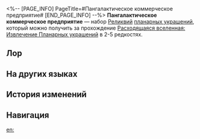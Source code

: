 <%-- [PAGE_INFO]
PageTitle=#Пангалактическое коммерческое предприятие#
[END_PAGE_INFO] --%>
{{Набор Реликвий Инфобокс
|id           = 83034
|Изображение  = Предмет Пангалактическое коммерческое предприятие.png
|Тип          = Планарное украшение
|2пБонус      = Повышает шанс попадания эффектов владельца на 10%. Также повышает силу атаки владельца на 25% от текущего шанса попадания эффектов. Этот эффект может складываться до 25%.
|Сфера        = Мега-главное управление Корпорации
|Вязь         = Торговый путь Корпорации
|Редкость     = 2345
|Источник2.1  = [[Расходящаяся вселенная: Извлечение Планарных украшений]]
|Источник3.1  = [[Расходящаяся вселенная: Извлечение Планарных украшений]]
|Источник4.1  = [[Расходящаяся вселенная: Извлечение Планарных украшений]]
|Источник5.1  = [[Расходящаяся вселенная: Извлечение Планарных украшений]]
|Источник5.2  = [[Синтез реликвий]]
|Свойство1    = 
|Свойство2    = 
|Свойство3    = 
}}
'''Пангалактическое коммерческое предприятие''' — набор [[Реликвии|Реликвий]] [[:Категория:Планарные украшения|планарных украшений]], который можно получить за прохождение [[Расходящаяся вселенная: Извлечение Планарных украшений]] в 2-5{{Иконка/Звёзды|1}} редкостях.

==Лор==
{{Реликвия Лор|Пангалактическое коммерческое предприятие}}

==На других языках==
{{На других языках
|en   = Pan-Cosmic Commercial Enterprise
|zhs  = 泛银河商业公司
|zht  = 泛銀河商業公司
|ja   = 汎銀河商事会社
|ko   = 범은하 상사
|es   = Entidad comercial pangaláctica
|fr   = Entreprise commerciale intersidérale
|ru   = Пангалактическое коммерческое предприятие
|th   = Pan-Cosmic Commercial Enterprise
|vi   = Công Ty Kinh Doanh Liên Ngân Hà
|de   = Pangalaktische Handelsgesellschaft
|id   = Pan-Cosmic Commercial Enterprise
|pt   = Empresa Mercantil Pan-Cósmica
}}

==История изменений==
{{История изменений|3.5}}

==Навигация==
{{Наборы реликвий Навбокс}}

[[en:]]